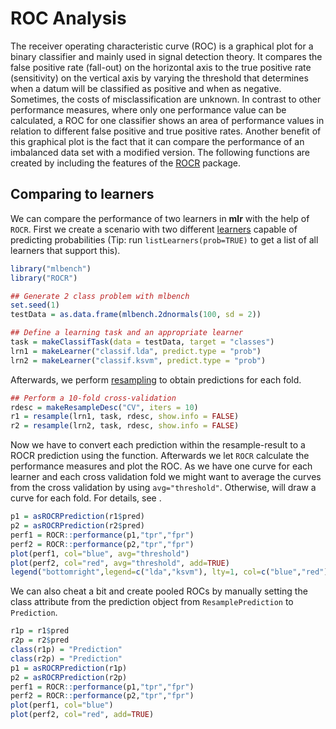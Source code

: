 # ROC Analysis

The receiver operating characteristic curve (ROC) is a graphical plot
for a binary classifier and mainly used in signal detection theory. It
compares the false positive rate (fall-out) on the horizontal axis to
the true positive rate (sensitivity) on the vertical axis by varying
the threshold that determines when a datum will be classified as positive and
when as negative. Sometimes, the costs of misclassification are unknown.
In contrast to other performance measures, where only one performance value can
be calculated, a ROC for one classifier shows an area of
performance values in relation to different false positive and true
positive rates. Another benefit of this graphical plot is the
fact that it can compare the performance of an imbalanced data set
with a modified version. The following functions are created by
including the features of the [ROCR](http://cran.r-project.org/web/packages/ROCR/index.html) package.

## Comparing to learners

We can compare the performance of two learners in **mlr** with the help of `ROCR`.
First we create a scenario with two different [learners](learner.md) capable of
predicting probabilities (Tip: run `listLearners(prob=TRUE)` to get a list of
all learners that support this).
```r
library("mlbench")
library("ROCR")
```

```r
## Generate 2 class problem with mlbench
set.seed(1)
testData = as.data.frame(mlbench.2dnormals(100, sd = 2))

## Define a learning task and an appropriate learner
task = makeClassifTask(data = testData, target = "classes")
lrn1 = makeLearner("classif.lda", predict.type = "prob")
lrn2 = makeLearner("classif.ksvm", predict.type = "prob")
```

Afterwards, we perform [resampling](resample.md) to obtain predictions for each fold.
```r
## Perform a 10-fold cross-validation
rdesc = makeResampleDesc("CV", iters = 10)
r1 = resample(lrn1, task, rdesc, show.info = FALSE)
r2 = resample(lrn2, task, rdesc, show.info = FALSE)
```

Now we have to convert each prediction within the resample-result to a ROCR
prediction using the \man[asROCRPrediction] function.
Afterwards we let `ROCR` calculate the performance measures and plot the ROC.
As we have one curve for each learner and each cross validation fold we might want to average the curves from the cross validation by using `avg="threshold"`.
Otherwise, \man[plot.performance] will draw a curve for each fold.
For details, see \man[plot.performance].

```r
p1 = asROCRPrediction(r1$pred)
p2 = asROCRPrediction(r2$pred)
perf1 = ROCR::performance(p1,"tpr","fpr")
perf2 = ROCR::performance(p2,"tpr","fpr")
plot(perf1, col="blue", avg="threshold")
plot(perf2, col="red", avg="threshold", add=TRUE)
legend("bottomright",legend=c("lda","ksvm"), lty=1, col=c("blue","red"))
```

We can also cheat a bit and create pooled ROCs by manually setting the class attribute from the prediction object from `ResamplePrediction` to `Prediction`.
```r
r1p = r1$pred
r2p = r2$pred
class(r1p) = "Prediction"
class(r2p) = "Prediction"
p1 = asROCRPrediction(r1p)
p2 = asROCRPrediction(r2p)
perf1 = ROCR::performance(p1,"tpr","fpr")
perf2 = ROCR::performance(p2,"tpr","fpr")
plot(perf1, col="blue")
plot(perf2, col="red", add=TRUE)
```
